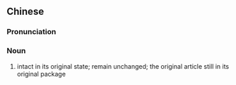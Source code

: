 {{also|原封不动}}
==Chinese==
{{zh-forms|s=原封不动|type=22}}

===Pronunciation===
{{zh-pron
|m=yuán fēng 不 dòng
|mn=goân-hong-put-tōng
|cat=n
}}

===Noun===
{{zh-noun}}

# intact in its original state; remain unchanged; the original article still in its original package